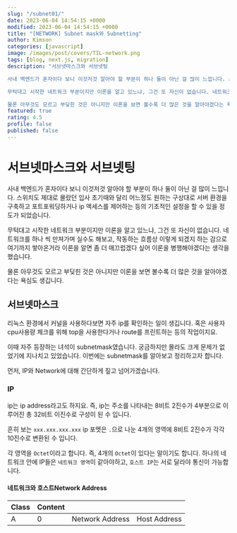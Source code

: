 ```yaml
---
slug: "/subnet01/"
date: 2023-06-04 14:54:15 +0000
modified: 2023-06-04 14:54:15 +0000
title: "[NETWORK] Subnet mask와 Subnetting"
author: Kimson
categories: [javascript]
image: /images/post/covers/TIL-network.png
tags: [blog, next.js, migration]
description: "서브넷마스크와 서브넷팅

사내 백엔드가 혼자이다 보니 이것저것 알아야 할 부분이 하나 둘이 아닌 걸 많이 느낍니다. 스위치도 제대로 몰랐던 입사 초기때와 달리 어느정도 원하는 구상대로 서버 환경을 구축하고 포트포워딩하거나 ip 액세스를 제어하는 등의 기초적인 설정을 할 수 있을 정도가 되었습니다.

무턱대고 시작한 네트워크 부분이지만 이론을 알고 있느냐, 그건 또 자신이 없습니다. 네트워크를 하나 씩 만져가며 실수도 해보고, 작동하는 흐름상 이렇게 되겠지 하는 감으로 여기까지 쌓아온거라 이론을 알면 좀 더 매끄럽겠다 싶어 이론을 병행해야겠다는 생각을 했습니다.

물론 아무것도 모르고 부딪힌 것은 아니지만 이론을 보면 볼수록 더 많은 것을 알아야겠다는 욕심도 생깁니다."
featured: true
rating: 4.5
profile: false
published: false
---
```


# 서브넷마스크와 서브넷팅

사내 백엔드가 혼자이다 보니 이것저것 알아야 할 부분이 하나 둘이 아닌 걸 많이 느낍니다. 스위치도 제대로 몰랐던 입사 초기때와 달리 어느정도 원하는 구상대로 서버 환경을 구축하고 포트포워딩하거나 ip 액세스를 제어하는 등의 기초적인 설정을 할 수 있을 정도가 되었습니다.

무턱대고 시작한 네트워크 부분이지만 이론을 알고 있느냐, 그건 또 자신이 없습니다. 네트워크를 하나 씩 만져가며 실수도 해보고, 작동하는 흐름상 이렇게 되겠지 하는 감으로 여기까지 쌓아온거라 이론을 알면 좀 더 매끄럽겠다 싶어 이론을 병행해야겠다는 생각을 했습니다.

물론 아무것도 모르고 부딪힌 것은 아니지만 이론을 보면 볼수록 더 많은 것을 알아야겠다는 욕심도 생깁니다.

## 서브넷마스크

리눅스 환경에서 커널을 사용하다보면 자주 ip를 확인하는 일이 생깁니다. 혹은 사용자 cpu사용량 체크를 위해 top을 사용한다거나 route를 프린트하는 등의 작업이지요.

이때 자주 등장하는 녀석이 subnetmask였습니다. 궁금하지만 몰라도 크게 문제가 없었기에 지나치고 있었습니다. 이번에는 subnetmask를 알아보고 정리하고자 합니다.

먼저, IP와 Network에 대해 간단하게 짚고 넘어가겠습니다.

### IP

ip는 ip address라고도 하지요. 즉, ip는 주소를 나타내는 8비트 2진수가 4부분으로 이루어진 총 32비트 이진수로 구성이 된 수 입니다.

흔히 보는 `xxx.xxx.xxx.xxx` ip 포멧은 `.`으로 나눈 4개의 영역에 8비트 2진수가 각각 10진수로 변환된 수 입니다.

각 영역을 `Octet`이라고 합니다. 즉, 4개의 `Octet`이 있다는 말이기도 합니다. 하나의 네트워크 안에 IP들은 `네트워크 영역`이 같아야하고, `호스트 IP`는 서로 달라야 통신이 가능합니다.

#### 네트워크와 호스트Network Address

| Class | Content |                 |              |
| ----- | ------- | --------------- | ------------ |
| A     | 0       | Network Address | Host Address |

